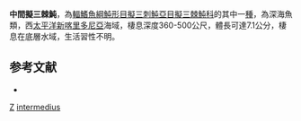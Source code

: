 {{Speciesbox
| taxon = Triacanthodes intermedius 
| binomial_authority = [[Matsuura|Matsuura]] & [[Fourmanoir|Fourmanoir]], 1984
| status = NE
| status_system = IUCN3.1
}}

'''中間擬三棘魨'''，為[[輻鰭魚綱|輻鰭魚綱]][[魨形目|魨形目]][[擬三刺魨亞目|擬三刺魨亞目]][[擬三棘魨科|擬三棘魨科]]的其中一[[種|種]]，為深海魚類，西[[太平洋|太平洋]][[新喀里多尼亞|新喀里多尼亞]]海域，棲息深度360-500公尺，體長可達7.1公分，棲息在底層水域，生活習性不明。

==参考文献==
*{{FishBase_species|genus=Triacanthodes|species=intermedius |year=2014|month=2}}

{{魚類小作品}}
{{Taxonbar}}
[[Category:1984年描述的鱼类|Z]]
[[Category:擬三棘魨屬|intermedius]]